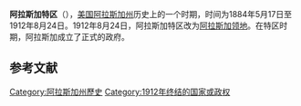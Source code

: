 {{Infobox Former Subdivision
|native_name = {{lang|en|District of Alaska}}
|conventional_long_name = 阿拉斯加特区
|common_name = 阿拉斯加
|nation      = [[美国|美国]]
|subdivision =特区
|event_start = [[阿拉斯加署|阿拉斯加署]]
|date_start  = 5月17日
|year_start  = 1884年
|event_end   = [[阿拉斯加领地|阿拉斯加领地]]
|year_end    = 1912年
|date_end    =8月24日
|event1      = 
|date_event1 = 
|event2      = 
|date_event2 = 
|event_pre   = 
|date_pre    = 
|
|p1          = 阿拉斯加署
|flag_p1     = Flag of the United States (1877-1890).svg
|s1          = 阿拉斯加领地
|flag_s1     = Flag of Alaska.svg
|image_flag  = Flag of the United States (1877-1890).svg
|image_coat  = 
|symbol      = 阿拉斯加徽章
|symbol_type = Seal
|image_map   = 
|image_map_caption = 
|
|capital      = 
|government_type = 
|title_leader = 
|leader1      = 
|year_leader1 = 
|leader2      = 
|year_leader2 = 
|title_deputy = 
|deputy1      = 
|year_deputy1 =
|estcat = 美國 
}}

'''阿拉斯加特区'''（{{lang-en|District of Alaska}}），[[美国|美国]][[阿拉斯加州|阿拉斯加州]]历史上的一个时期，时间为1884年5月17日至1912年8月24日。1912年8月24日，阿拉斯加特区改为[[阿拉斯加领地|阿拉斯加领地]]。在特区时期，阿拉斯加成立了正式的政府。

==参考文献==
{{reflist}}

[[Category:阿拉斯加州歷史|Category:阿拉斯加州歷史]]
[[Category:1912年终结的国家或政权|Category:1912年终结的国家或政权]]